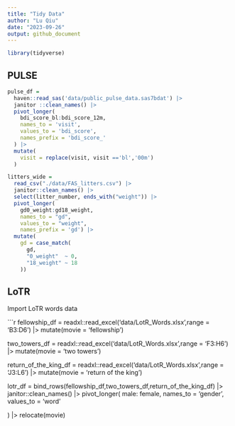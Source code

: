 ```yaml
---
title: "Tidy Data"
author: "Lu Qiu"
date: "2023-09-26"
output: github_document
---
```



```r
library(tidyverse)
```

## PULSE

```r
pulse_df = 
  haven::read_sas('data/public_pulse_data.sas7bdat') |>
  janitor ::clean_names() |>
  pivot_longer(
    bdi_score_bl:bdi_score_12m,
    names_to = 'visit',
    values_to = 'bdi_score',
    names_prefix = 'bdi_score_'
  ) |>
  mutate(
    visit = replace(visit, visit =='bl','00m')
  )
```


```r
litters_wide = 
  read_csv("./data/FAS_litters.csv") |>
  janitor::clean_names() |>
  select(litter_number, ends_with("weight")) |> 
  pivot_longer(
    gd0_weight:gd18_weight,
    names_to = "gd", 
    values_to = "weight",
    names_prefix = 'gd') |> 
  mutate(
    gd = case_match(
      gd,
      "0_weight"  ~ 0,
      "18_weight" ~ 18
    ))
```



## LoTR

Import LoTR words data


```r
fellowship_df =
  readxl::read_excel('data/LotR_Words.xlsx',range = 'B3:D6') |>
  mutate(movie = 'fellowship')
  
  
two_towers_df =
  readxl::read_excel('data/LotR_Words.xlsx',range = 'F3:H6') |>
  mutate(movie = 'two towers')

return_of_the_king_df =
  readxl::read_excel('data/LotR_Words.xlsx',range = 'J3:L6') |>
  mutate(movie = 'return of the king')

lotr_df =
  bind_rows(fellowship_df,two_towers_df,return_of_the_king_df) |>
  janitor::clean_names() |>
  pivot_longer(
    male: female,
    names_to = 'gender',
    values_to = 'word'
    
  ) |>
  relocate(movie)




